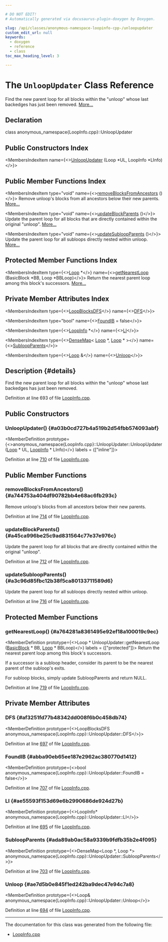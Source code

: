```yaml
---

# DO NOT EDIT!
# Automatically generated via docusaurus-plugin-doxygen by Doxygen.

slug: /api/classes/anonymous-namespace-loopinfo-cpp-/unloopupdater
custom_edit_url: null
keywords:
  - doxygen
  - reference
  - class
toc_max_heading_level: 3

---
```





# The `UnloopUpdater` Class Reference

<DoxygenPage pluginConfig={pluginConfig}>

Find the new parent loop for all blocks within the &quot;unloop&quot; whose last backedges has just been removed. <a href="#details">More...</a>

## Declaration

<CodeBlock>class anonymous_namespace{LoopInfo.cpp}::UnloopUpdater</CodeBlock>

## Public Constructors Index

<MembersIndex>

<MembersIndexItem
  name={<><a href="#a03b0cd727b4a519b2d54fbb574093abf">UnloopUpdater</a> (Loop &#42;UL, LoopInfo &#42;LInfo)</>}>
</MembersIndexItem>

</MembersIndex>

## Public Member Functions Index

<MembersIndex>

<MembersIndexItem
  type="void"
  name={<><a href="#a744753a404df90782bb4e68ac6fb293c">removeBlocksFromAncestors</a> ()</>}>
Remove unloop&#39;s blocks from all ancestors below their new parents. <a href="#a744753a404df90782bb4e68ac6fb293c">More...</a>
</MembersIndexItem>

<MembersIndexItem
  type="void"
  name={<><a href="#a45ca996be25c9ad831564c77e37e976c">updateBlockParents</a> ()</>}>
Update the parent loop for all blocks that are directly contained within the original &quot;unloop&quot;. <a href="#a45ca996be25c9ad831564c77e37e976c">More...</a>
</MembersIndexItem>

<MembersIndexItem
  type="void"
  name={<><a href="#a3c96d85fbc12b38f5ca80133711589d6">updateSubloopParents</a> ()</>}>
Update the parent loop for all subloops directly nested within unloop. <a href="#a3c96d85fbc12b38f5ca80133711589d6">More...</a>
</MembersIndexItem>

</MembersIndex>

## Protected Member Functions Index

<MembersIndex>

<MembersIndexItem
  type={<><a href="/docs/api/classes/llvm/loop">Loop</a> &#42;</>}
  name={<><a href="#a764281a8361495e92ef18a100019c9ec">getNearestLoop</a> (BasicBlock &#42;BB, Loop &#42;BBLoop)</>}>
Return the nearest parent loop among this block&#39;s successors. <a href="#a764281a8361495e92ef18a100019c9ec">More...</a>
</MembersIndexItem>

</MembersIndex>

## Private Member Attributes Index

<MembersIndex>

<MembersIndexItem
  type={<><a href="/docs/api/classes/llvm/loopblocksdfs">LoopBlocksDFS</a></>}
  name={<><a href="#af3251fd77b48342dd008f6b0c458db74">DFS</a></>}>
</MembersIndexItem>

<MembersIndexItem
  type="bool"
  name={<><a href="#abba90eb65ee187e2962ac380770d1412">FoundIB</a> = false</>}>
</MembersIndexItem>

<MembersIndexItem
  type={<><a href="/docs/api/classes/llvm/loopinfo">LoopInfo</a> &#42;</>}
  name={<><a href="#ae55593f153d69e6b2990686de924d27b">LI</a></>}>
</MembersIndexItem>

<MembersIndexItem
  type={<><a href="/docs/api/classes/llvm/densemap">DenseMap</a>&lt; <a href="/docs/api/classes/llvm/loop">Loop</a> &#42;, <a href="/docs/api/classes/llvm/loop">Loop</a> &#42; &gt;</>}
  name={<><a href="#ada89ab0ac58a9339b9fdfb35b2e4f095">SubloopParents</a></>}>
</MembersIndexItem>

<MembersIndexItem
  type={<><a href="/docs/api/classes/llvm/loop">Loop</a> &amp;</>}
  name={<><a href="#ae7d5b0e845f1ed242ba9dec47e94c7a8">Unloop</a></>}>
</MembersIndexItem>

</MembersIndex>

## Description {#details}

Find the new parent loop for all blocks within the &quot;unloop&quot; whose last backedges has just been removed.

Definition at line 693 of file <a href="/docs/api/files/lib/lib/analysis/loopinfo-cpp">LoopInfo.cpp</a>.

<SectionDefinition>

## Public Constructors

### UnloopUpdater() {#a03b0cd727b4a519b2d54fbb574093abf}

<MemberDefinition
  prototype={<>anonymous&#95;namespace&#123;LoopInfo.cpp&#125;::UnloopUpdater::UnloopUpdater (<a href="/docs/api/classes/llvm/loop">Loop</a> &#42; UL, <a href="/docs/api/classes/llvm/loopinfo">LoopInfo</a> &#42; LInfo)</>}
  labels = {["inline"]}>

Definition at line <a href="/docs/api/files/lib/lib/analysis/loopinfo-cpp/#l00710">710</a> of file <a href="/docs/api/files/lib/lib/analysis/loopinfo-cpp">LoopInfo.cpp</a>.
</MemberDefinition>

</SectionDefinition>

<SectionDefinition>

## Public Member Functions

### removeBlocksFromAncestors() {#a744753a404df90782bb4e68ac6fb293c}

<MemberDefinition
  prototype="void UnloopUpdater::removeBlocksFromAncestors ()">
Remove unloop&#39;s blocks from all ancestors below their new parents.

Definition at line <a href="/docs/api/files/lib/lib/analysis/loopinfo-cpp/#l00714">714</a> of file <a href="/docs/api/files/lib/lib/analysis/loopinfo-cpp">LoopInfo.cpp</a>.
</MemberDefinition>

### updateBlockParents() {#a45ca996be25c9ad831564c77e37e976c}

<MemberDefinition
  prototype="void UnloopUpdater::updateBlockParents ()">
Update the parent loop for all blocks that are directly contained within the original &quot;unloop&quot;.

Definition at line <a href="/docs/api/files/lib/lib/analysis/loopinfo-cpp/#l00712">712</a> of file <a href="/docs/api/files/lib/lib/analysis/loopinfo-cpp">LoopInfo.cpp</a>.
</MemberDefinition>

### updateSubloopParents() {#a3c96d85fbc12b38f5ca80133711589d6}

<MemberDefinition
  prototype="void UnloopUpdater::updateSubloopParents ()">
Update the parent loop for all subloops directly nested within unloop.

Definition at line <a href="/docs/api/files/lib/lib/analysis/loopinfo-cpp/#l00716">716</a> of file <a href="/docs/api/files/lib/lib/analysis/loopinfo-cpp">LoopInfo.cpp</a>.
</MemberDefinition>

</SectionDefinition>

<SectionDefinition>

## Protected Member Functions

### getNearestLoop() {#a764281a8361495e92ef18a100019c9ec}

<MemberDefinition
  prototype={<>Loop &#42; UnloopUpdater::getNearestLoop (<a href="/docs/api/classes/llvm/basicblock">BasicBlock</a> &#42; BB, <a href="/docs/api/classes/llvm/loop">Loop</a> &#42; BBLoop)</>}
  labels = {["protected"]}>
Return the nearest parent loop among this block&#39;s successors.

If a successor is a subloop header, consider its parent to be the nearest parent of the subloop&#39;s exits.

For subloop blocks, simply update SubloopParents and return NULL.

Definition at line <a href="/docs/api/files/lib/lib/analysis/loopinfo-cpp/#l00719">719</a> of file <a href="/docs/api/files/lib/lib/analysis/loopinfo-cpp">LoopInfo.cpp</a>.
</MemberDefinition>

</SectionDefinition>

<SectionDefinition>

## Private Member Attributes

### DFS {#af3251fd77b48342dd008f6b0c458db74}

<MemberDefinition
  prototype={<>LoopBlocksDFS anonymous&#95;namespace&#123;LoopInfo.cpp&#125;::UnloopUpdater::DFS</>}>

Definition at line <a href="/docs/api/files/lib/lib/analysis/loopinfo-cpp/#l00697">697</a> of file <a href="/docs/api/files/lib/lib/analysis/loopinfo-cpp">LoopInfo.cpp</a>.
</MemberDefinition>

### FoundIB {#abba90eb65ee187e2962ac380770d1412}

<MemberDefinition
  prototype={<>bool anonymous&#95;namespace&#123;LoopInfo.cpp&#125;::UnloopUpdater::FoundIB = false</>}>

Definition at line <a href="/docs/api/files/lib/lib/analysis/loopinfo-cpp/#l00707">707</a> of file <a href="/docs/api/files/lib/lib/analysis/loopinfo-cpp">LoopInfo.cpp</a>.
</MemberDefinition>

### LI {#ae55593f153d69e6b2990686de924d27b}

<MemberDefinition
  prototype={<>LoopInfo&#42; anonymous&#95;namespace&#123;LoopInfo.cpp&#125;::UnloopUpdater::LI</>}>

Definition at line <a href="/docs/api/files/lib/lib/analysis/loopinfo-cpp/#l00695">695</a> of file <a href="/docs/api/files/lib/lib/analysis/loopinfo-cpp">LoopInfo.cpp</a>.
</MemberDefinition>

### SubloopParents {#ada89ab0ac58a9339b9fdfb35b2e4f095}

<MemberDefinition
  prototype={<>DenseMap&lt;Loop &#42;, Loop &#42;&gt; anonymous&#95;namespace&#123;LoopInfo.cpp&#125;::UnloopUpdater::SubloopParents</>}>

Definition at line <a href="/docs/api/files/lib/lib/analysis/loopinfo-cpp/#l00703">703</a> of file <a href="/docs/api/files/lib/lib/analysis/loopinfo-cpp">LoopInfo.cpp</a>.
</MemberDefinition>

### Unloop {#ae7d5b0e845f1ed242ba9dec47e94c7a8}

<MemberDefinition
  prototype={<>Loop&amp; anonymous&#95;namespace&#123;LoopInfo.cpp&#125;::UnloopUpdater::Unloop</>}>

Definition at line <a href="/docs/api/files/lib/lib/analysis/loopinfo-cpp/#l00694">694</a> of file <a href="/docs/api/files/lib/lib/analysis/loopinfo-cpp">LoopInfo.cpp</a>.
</MemberDefinition>

</SectionDefinition>

<hr/>

The documentation for this class was generated from the following file:

<ul>
<li><a href="/docs/api/files/lib/lib/analysis/loopinfo-cpp">LoopInfo.cpp</a></li>
</ul>

</DoxygenPage>
